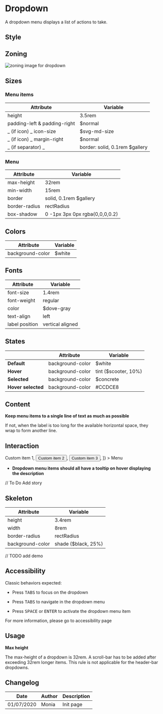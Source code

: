 
<Meta title="Components/Dropdown" />

<TableOfContent />

# Dropdown

A dropdown menu displays a list of actions to take.

## Style

## Zoning

<img src={dropdownZoning} alt="zoning image for dropdown" className="full" class="full" />

## Sizes

### Menu items

| Attribute                    | Variable                        |
| ---------------------------- | ------------------------------- |
| height                       | 3.5rem                          |
| padding-left & padding-right | $normal                        |
| _ (if icon) _ icon-size      | $svg-md-size                   |
| _ (if icon) _ margin-right   | $normal                        |
| _ (if separator) _           | border: solid, 0.1rem $gallery |

### Menu

| Attribute     | Variable                       |
| ------------- | ------------------------------ |
| max-height    | 32rem                          |
| min-width     | 15rem                          |
| border        | solid, 0.1rem $gallery        |
| border-radius | rectRadius                     |
| box-shadow    | 0 -1px 3px 0px rgba(0,0,0,0.2) |

## Colors

| Attribute        | Variable |
| ---------------- | -------- |
| background-color | $white  |

## Fonts

| Attribute      | Variable         |
| -------------- | ---------------- |
| font-size      | 1.4rem           |
| font-weight    | regular          |
| color          | $dove-gray      |
| text-align     | left             |
| label position | vertical aligned |

## States

|                    | Attribute        | Variable              |
| ------------------ | ---------------- | --------------------- |
| **Default**        | background-color | $white               |
| **Hover**          | background-color | tint ($scooter, 10%) |
| **Selected**       | background-color | $concrete            |
| **Hover selected** | background-color | #CCDCE8               |

## Content

**Keep menu items to a single line of text as much as possible**

If not, when the label is too long for the available horizontal space, they wrap to form another line.

## Interaction


<Preview>
  <Story name="information">
	<Dropdown
		as={Button}
		aria-label="Custom menu"
		items={[
			<button>Custom item 1</button>,
			<button>Custom item 2</button>,
			<button>Custom item 3</button>,
		]}
	>
		Menu
	</Dropdown>
  </Story>
</Preview>

- **Dropdown menu items should all have a tooltip on hover displaying the description**

// To Do Add story

## Skeleton

| Attribute        | Variable             |
| ---------------- | -------------------- |
| height           | 3.4rem               |
| width            | 8rem                 |
| border-radius    | rectRadius           |
| background-color | shade ($black, 25%) |

// TODO add demo

## Accessibility

Classic behaviors expected:

- Press <kbd>TABS</kbd> to focus on the dropdown

- Press <kbd>TABS</kbd> to navigate in the dropdown menu

- Press <kbd>SPACE</kbd> or <kbd>ENTER</kbd> to activate the dropdown menu item

For more information, please go to accessibility page

## Usage

**Max height**

The max-height of a dropdown is 32rem. A scroll-bar has to be added after exceeding 32rem longer items.
This rule is not applicable for the header-bar dropdowns.

## Changelog

| Date       | Author | Description |
| ---------- | ------ | ----------- |
| 01/07/2020 | Monia  | Init page   |

